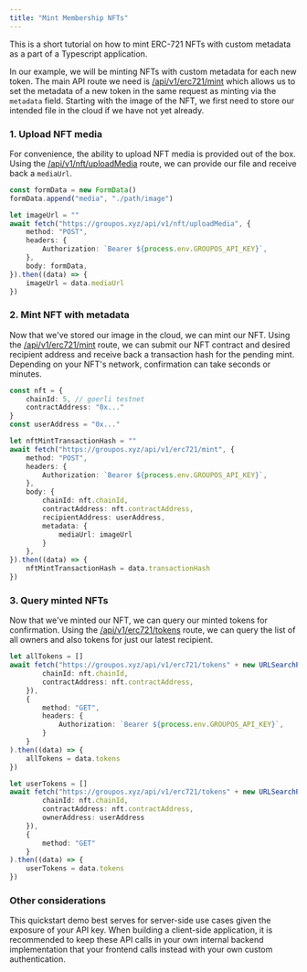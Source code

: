 ```yaml
---
title: "Mint Membership NFTs"
---
```


This is a short tutorial on how to mint ERC-721 NFTs with custom metadata as a part of a Typescript application.

In our example, we will be minting NFTs with custom metadata for each new token. The main API route we need is
[/api/v1/erc721/mint](/api-reference/v1/erc721/post/mint) which allows us to set the metadata of a new token in the same request as minting via
the `metadata` field. Starting with the image of the NFT, we first need to store our intended file in the cloud if
we have not yet already.

### 1. Upload NFT media

For convenience, the ability to upload NFT media is provided out of the box.
Using the [/api/v1/nft/uploadMedia](/api-reference/v1/nft/post/uploadMedia) route, we can provide our file and receive back
a `mediaUrl`.

```typescript
const formData = new FormData()
formData.append("media", "./path/image")

let imageUrl = ""
await fetch("https://groupos.xyz/api/v1/nft/uploadMedia", {
    method: "POST",
    headers: {
        Authorization: `Bearer ${process.env.GROUPOS_API_KEY}`,
    },
    body: formData,
}).then((data) => {
    imageUrl = data.mediaUrl
})
```

### 2. Mint NFT with metadata

Now that we've stored our image in the cloud, we can mint our NFT.
Using the [/api/v1/erc721/mint](/api-reference/v1/erc721/post/mint) route, we can submit our NFT contract and desired
recipient address and receive back a transaction hash for the pending mint. Depending on your NFT's network, confirmation
can take seconds or minutes.

```typescript
const nft = {
    chainId: 5, // goerli testnet
    contractAddress: "0x..."
}
const userAddress = "0x..."

let nftMintTransactionHash = ""
await fetch("https://groupos.xyz/api/v1/erc721/mint", {
    method: "POST",
    headers: {
        Authorization: `Bearer ${process.env.GROUPOS_API_KEY}`,
    },
    body: {
        chainId: nft.chainId,
        contractAddress: nft.contractAddress,
        recipientAddress: userAddress,
        metadata: {
            mediaUrl: imageUrl
        }
    },
}).then((data) => {
    nftMintTransactionHash = data.transactionHash
})
```

### 3. Query minted NFTs

Now that we've minted our NFT, we can query our minted tokens for confirmation.
Using the [/api/v1/erc721/tokens](/api-reference/v1/erc721/get/tokens) route, we can query the 
list of all owners and also tokens for just our latest recipient.

```typescript
let allTokens = []
await fetch("https://groupos.xyz/api/v1/erc721/tokens" + new URLSearchParams({
        chainId: nft.chainId,
        contractAddress: nft.contractAddress,
    }), 
    {
        method: "GET",
        headers: {
            Authorization: `Bearer ${process.env.GROUPOS_API_KEY}`,
        }
    }
).then((data) => {
    allTokens = data.tokens
})

let userTokens = []
await fetch("https://groupos.xyz/api/v1/erc721/tokens" + new URLSearchParams({
        chainId: nft.chainId,
        contractAddress: nft.contractAddress,
        ownerAddress: userAddress
    }), 
    {
        method: "GET"
    }
).then((data) => {
    userTokens = data.tokens
})
```

### Other considerations

This quickstart demo best serves for server-side use cases given the exposure of your API key.
When building a client-side application, it is recommended to keep these API calls in your own
internal backend implementation that your frontend calls instead with your own custom authentication.
